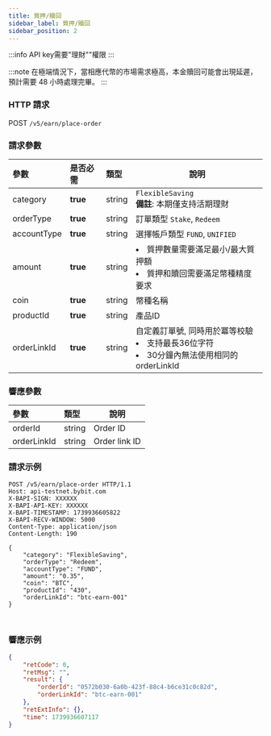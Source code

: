 ```yaml
---
title: 質押/贖回
sidebar_label: 質押/贖回
sidebar_position: 2
---
```

:::info
API key需要"理財""權限
:::

:::note
在極端情況下，當相應代幣的市場需求極高，本金贖回可能會出現延遲，預計需要 48 小時處理完畢。
:::

### HTTP 請求
POST `/v5/earn/place-order`

### 請求參數
| 參數 | 是否必需 | 類型 | 說明|
|:----- |:-------|:-----|------ |
|category |**true**| string |`FlexibleSaving`<br/>**備註**: 本期僅支持活期理財|
|orderType |**true**| string |訂單類型 `Stake`, `Redeem`|
|accountType |**true**| string |選擇帳戶類型 `FUND`, `UNIFIED`|
|amount |**true**| string |<li>質押數量需要滿足最小/最大質押額</li><li>質押和贖回需要滿足幣種精度要求</li>|
|coin |**true**| string |幣種名稱|
|productId |**true**| string |產品ID|
|orderLinkId |**true**| string |自定義訂單號, 同時用於冪等校驗<li>支持最長36位字符</li><li>30分鐘內無法使用相同的orderLinkId</li>|

### 響應參數
| 參數 | 類型 | 說明|
|:----- |:-----|----- |
|orderId|string|Order ID|
|orderLinkId|string |Order link ID|

### 請求示例

<Tabs groupId="programming-languages">
<TabItem value="http" label="HTTP">

```http
POST /v5/earn/place-order HTTP/1.1
Host: api-testnet.bybit.com
X-BAPI-SIGN: XXXXXX
X-BAPI-API-KEY: XXXXXX
X-BAPI-TIMESTAMP: 1739936605822
X-BAPI-RECV-WINDOW: 5000
Content-Type: application/json
Content-Length: 190

{
    "category": "FlexibleSaving",
    "orderType": "Redeem",
    "accountType": "FUND",
    "amount": "0.35",
    "coin": "BTC",
    "productId": "430",
    "orderLinkId": "btc-earn-001"
}
```

</TabItem>
<TabItem value="python" label="Python">

```python

```

</TabItem>

<TabItem value="Node" label="Node.js">

```n4js

```

</TabItem>
</Tabs>

### 響應示例

```json
{
    "retCode": 0,
    "retMsg": "",
    "result": {
        "orderId": "0572b030-6a0b-423f-88c4-b6ce31c0c82d",
        "orderLinkId": "btc-earn-001"
    },
    "retExtInfo": {},
    "time": 1739936607117
}
```
